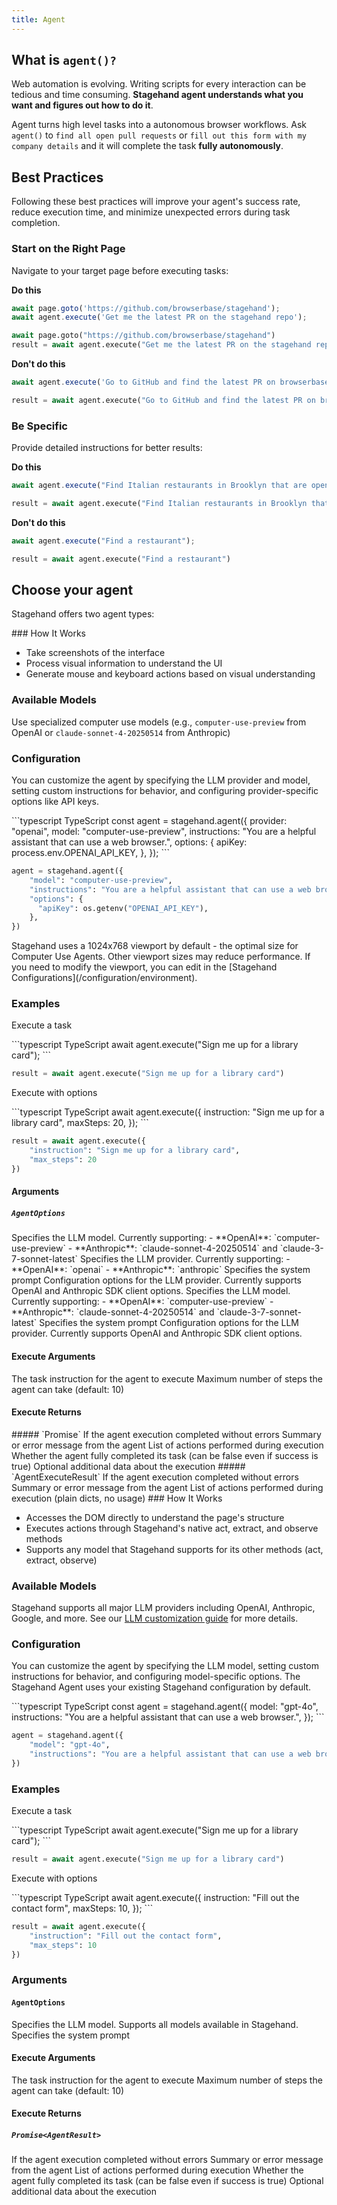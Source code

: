 ```yaml
---
title: Agent
---
```


## What is `agent()?`

Web automation is evolving. Writing scripts for every interaction can be tedious and time consuming. **Stagehand agent understands what you want and figures out how to do it**.

Agent turns high level tasks into a autonomous browser workflows. Ask `agent()` to `find all open pull requests` or `fill out this form with my company details` and it will complete the task **fully autonomously**.

## Best Practices

Following these best practices will improve your agent's success rate, reduce execution time, and minimize unexpected errors during task completion.
### Start on the Right Page
Navigate to your target page before executing tasks:

**Do this**
<CodeGroup>
```typescript TypeScript
await page.goto('https://github.com/browserbase/stagehand');
await agent.execute('Get me the latest PR on the stagehand repo');
```

```python Python
await page.goto("https://github.com/browserbase/stagehand")
result = await agent.execute("Get me the latest PR on the stagehand repo")
```
</CodeGroup>

**Don't do this**
<CodeGroup>
```typescript TypeScript
await agent.execute('Go to GitHub and find the latest PR on browserbase/stagehand');
```

```python Python
result = await agent.execute("Go to GitHub and find the latest PR on browserbase/stagehand")
```
</CodeGroup>

### Be Specific
Provide detailed instructions for better results:

**Do this**
<CodeGroup>
```typescript TypeScript
await agent.execute("Find Italian restaurants in Brooklyn that are open after 10pm and have outdoor seating");
```

```python Python
result = await agent.execute("Find Italian restaurants in Brooklyn that are open after 10pm and have outdoor seating")
```
</CodeGroup>

**Don't do this**
<CodeGroup>
```typescript TypeScript
await agent.execute("Find a restaurant");
```

```python Python
result = await agent.execute("Find a restaurant")
```
</CodeGroup>

## Choose your agent

Stagehand offers two agent types:

<Tabs>
<Tab title="Computer Use Agent">
### How It Works

- Take screenshots of the interface
- Process visual information to understand the UI
- Generate mouse and keyboard actions based on visual understanding

### Available Models

Use specialized computer use models (e.g., `computer-use-preview` from OpenAI or `claude-sonnet-4-20250514` from Anthropic)

### Configuration

You can customize the agent by specifying the LLM provider and model, setting custom instructions for behavior, and configuring provider-specific options like API keys.

<CodeGroup>
```typescript TypeScript
const agent = stagehand.agent({
  provider: "openai",
  model: "computer-use-preview",
  instructions: "You are a helpful assistant that can use a web browser.",
  options: {
    apiKey: process.env.OPENAI_API_KEY,
  },
});
```

```python Python
agent = stagehand.agent({
    "model": "computer-use-preview",
    "instructions": "You are a helpful assistant that can use a web browser.",
    "options": {
      "apiKey": os.getenv("OPENAI_API_KEY"),
    },
})
```
</CodeGroup>

<Warning>
Stagehand uses a 1024x768 viewport by default - the optimal size for Computer Use Agents. Other viewport sizes may reduce performance. If you need to modify the viewport, you can edit in the [Stagehand Configurations](/configuration/environment).
</Warning>

### Examples

Execute a task

<CodeGroup>
```typescript TypeScript
await agent.execute("Sign me up for a library card");
```

```python Python
result = await agent.execute("Sign me up for a library card")
```
</CodeGroup>

Execute with options

<CodeGroup>
```typescript TypeScript
await agent.execute({
  instruction: "Sign me up for a library card",
  maxSteps: 20,
});
```

```python Python
result = await agent.execute({
    "instruction": "Sign me up for a library card",
    "max_steps": 20
})
```
</CodeGroup>

#### Arguments

##### `AgentOptions`

<Tabs>
<Tab title="TypeScript">
<ParamField path="model" type="string" required>
  Specifies the LLM model.
  Currently supporting:
  - **OpenAI**:  `computer-use-preview`
  - **Anthropic**:  `claude-sonnet-4-20250514` and `claude-3-7-sonnet-latest`
</ParamField>

<ParamField path="provider" type="string" required>
  Specifies the LLM provider.
  Currently supporting:
  - **OpenAI**:  `openai`
  - **Anthropic**:  `anthropic`
</ParamField>

<ParamField path="instructions" type="string">
  Specifies the system prompt
</ParamField>

<ParamField path="options" type="object">
  Configuration options for the LLM provider. Currently supports OpenAI and Anthropic SDK client options. 
</ParamField>
</Tab>

<Tab title="Python">
<ParamField path="model" type="string" required>
  Specifies the LLM model.
  Currently supporting:
  - **OpenAI**:  `computer-use-preview`
  - **Anthropic**:  `claude-sonnet-4-20250514` and `claude-3-7-sonnet-latest`
</ParamField>

<ParamField path="instructions" type="string">
  Specifies the system prompt
</ParamField>

<ParamField path="options" type="dict">
  Configuration options for the LLM provider. Currently supports OpenAI and Anthropic SDK client options. 
</ParamField>
</Tab>
</Tabs>

#### Execute Arguments

<ParamField path="instruction" type="string" required>
  The task instruction for the agent to execute
</ParamField>

<ParamField path="maxSteps" type="number">
  Maximum number of steps the agent can take (default: 10)
</ParamField>

#### Execute Returns

<Tabs>
<Tab title="TypeScript">
##### `Promise<AgentResult>`

<ParamField path="success" type="boolean">
  If the agent execution completed without errors
</ParamField>

<ParamField path="message" type="string">
  Summary or error message from the agent
</ParamField>

<ParamField path="actions" type="AgentAction[]">
  List of actions performed during execution
</ParamField>

<ParamField path="completed" type="boolean">
  Whether the agent fully completed its task (can be false even if success is true)
</ParamField>

<ParamField path="metadata" type="Record<string, unknown>">
  Optional additional data about the execution
</ParamField>
</Tab>

<Tab title="Python">
##### `AgentExecuteResult`

<ParamField path="success" type="bool">
  If the agent execution completed without errors
</ParamField>

<ParamField path="message" type="str | None">
  Summary or error message from the agent
</ParamField>

<ParamField path="actions" type="list[dict]">
  List of actions performed during execution (plain dicts, no usage)
</ParamField>
</Tab>
</Tabs>
</Tab>

<Tab title="Stagehand Agent">
### How It Works

- Accesses the DOM directly to understand the page's structure
- Executes actions through Stagehand's native act, extract, and observe methods
- Supports any model that Stagehand supports for its other methods (act, extract, observe)

### Available Models

Stagehand supports all major LLM providers including OpenAI, Anthropic, Google, and more. See our [LLM customization guide](/configuration/llm_customization) for more details.

### Configuration

You can customize the agent by specifying the LLM model, setting custom instructions for behavior, and configuring model-specific options. The Stagehand Agent uses your existing Stagehand configuration by default.

<CodeGroup>
```typescript TypeScript
const agent = stagehand.agent({
  model: "gpt-4o",
  instructions: "You are a helpful assistant that can use a web browser.",
});
```

```python Python
agent = stagehand.agent({
    "model": "gpt-4o",
    "instructions": "You are a helpful assistant that can use a web browser.",
})
```
</CodeGroup>

### Examples

Execute a task

<CodeGroup>
```typescript TypeScript
await agent.execute("Sign me up for a library card");
```

```python Python
result = await agent.execute("Sign me up for a library card")
```
</CodeGroup>

Execute with options

<CodeGroup>
```typescript TypeScript
await agent.execute({
  instruction: "Fill out the contact form",
  maxSteps: 10,
});
```

```python Python
result = await agent.execute({
    "instruction": "Fill out the contact form",
    "max_steps": 10
})
```
</CodeGroup>

### Arguments

#### `AgentOptions`

<ParamField path="model" type="string">
  Specifies the LLM model. Supports all models available in Stagehand.
</ParamField>

<ParamField path="instructions" type="string">
  Specifies the system prompt
</ParamField>

#### Execute Arguments

<ParamField path="instruction" type="string" required>
  The task instruction for the agent to execute
</ParamField>

<ParamField path="maxSteps" type="number">
  Maximum number of steps the agent can take (default: 10)
</ParamField>

#### Execute Returns

##### `Promise<AgentResult>`

<ParamField path="success" type="boolean">
  If the agent execution completed without errors
</ParamField>

<ParamField path="message" type="string">
  Summary or error message from the agent
</ParamField>

<ParamField path="actions" type="AgentAction[]">
  List of actions performed during execution
</ParamField>

<ParamField path="completed" type="boolean">
  Whether the agent fully completed its task (can be false even if success is true)
</ParamField>

<ParamField path="metadata" type="Record<string, unknown>">
  Optional additional data about the execution
</ParamField>
</Tab>
</Tabs>

